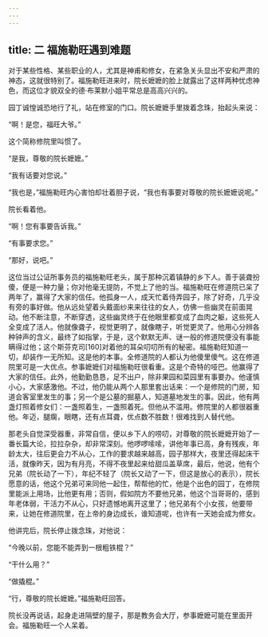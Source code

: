 ```yaml
---
---
---
```

title: 二 福施勒旺遇到难题
---




对于某些性格、某些职业的人，尤其是神甫和修女，在紧急关头显出不安和严肃的神态，这就很特别了。福施勒旺进来时，院长嬷嬷的脸上就露出了这样两种忧虑神色，而这位才貌双全的德·布莱默小姐平常总是高高兴兴的。

园丁诚惶诚恐地行了礼，站在修室的门口。院长嬷嬷手里拨着念珠，抬起头来说：

“啊！是您，福旺大爷。”

这个简称修院里叫惯了。

“是我，尊敬的院长嬷嬷。”

“我有话要对您说。”

“我也是，”福施勒旺内心害怕却壮着胆子说，“我也有事要对尊敬的院长嬷嬷说呢。”

院长看着他。

“啊！您有事要告诉我。”

“有事要求您。”

“那好，说吧。”

这位当过公证所事务员的福施勒旺老头，属于那种沉着镇静的乡下人。善于装聋扮傻，便是一种力量；你对他毫无提防，不觉上了他的当。福施勒旺在修道院已呆了两年了，赢得了大家的信任。他孤身一人，成天忙着侍弄园子，除了好奇，几乎没有旁的事好做。他从远处望着头戴面纱来来往往的女人，仿佛一些幽灵在前面晃动。他不断注意，不断穿透，这些幽灵终于在他眼里都变成了血肉之躯，这些死人全变成了活人。他就像聋子，视觉更明了，就像瞎子，听觉更灵了。他用心分辨各种钟声的含义，最终了如指掌，于是，这个默默无声、谜一般的修道院便没有事能瞒得过他；这个斯芬克司[160]对着他的耳朵叨叨所有的秘密。福施勒旺知道一切，却装作一无所知。这是他的本事。全修道院的人都认为他傻里傻气。这在修道院里可是一大优点。参事嬷嬷们对福施勒旺很看重。这是个奇特的哑巴。他赢得了大家的信任。此外，他勤勤恳恳，足不出户，除非果园和菜园里有事要办。他谨慎小心，大家感激他。不过，他仍能从两个人那里套出话来：一个是修院的门房，知道会客室里发生的事；另一个是公墓的掘墓人，知道墓地发生的事。因此，他有两盏灯照着修女们：一盏照着生，一盏照着死。但他从不滥用。修院里的人都很器重他。年迈，腿瘸，眼瞎，还有点耳聋，优点数不胜数！很难找到人替代他。

那老头自觉深受器重，非常自信，便以乡下人的唠叨，对尊敬的院长嬷嬷开始了一番长篇大论，拉拉杂杂，却非常深刻。他啰啰嗦嗦，讲他年事已高，身有残疾，年龄太大，往后更会力不从心，工作的要求越来越高，园子那样大，夜里还得起床干活，就像昨天，因为有月亮，不得不夜里起来给甜瓜盖草席，最后，他说，他有个兄弟（院长动了一下），年纪不轻了（院长又动了一下，但这是放心的表示），院长愿意的话，他这个兄弟可来同他一起住，帮帮他的忙，他是个出色的园丁，在修院里能派上用场，比他更有用；否则，假如院方不要他兄弟，他这个当哥哥的，感到年老体弱，干活力不从心，只好遗憾地离开这里了；他兄弟有个小女孩，他要带来，让她在修道院里，在上帝的身边成长，谁知道呢，也许有一天她会成为修女。

他讲完后，院长停止拨念珠，对他说：

“今晚以前，您能不能弄到一根粗铁棍？”

“干什么用？”

“做撬棍。”

“行，尊敬的院长嬷嬷。”福施勒旺回答。

院长没再说话，起身走进隔壁的屋子，那是教务会大厅，参事嬷嬷可能在里面开会。福施勒旺一个人呆着。